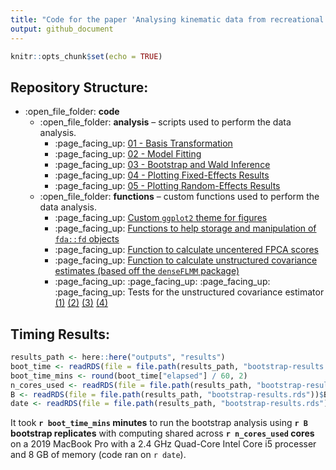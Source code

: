 ```yaml
---
title: "Code for the paper 'Analysing kinematic data from recreational runners using functional data analysis'"
output: github_document
---
```


```r
knitr::opts_chunk$set(echo = TRUE)
```


## Repository Structure:

* :open_file_folder: **code**
  * :open_file_folder: **analysis** -- scripts used to perform the data analysis.
    * :page_facing_up: [01 - Basis Transformation](code/analysis/BFMM-paper-basis-transformation.R)
    * :page_facing_up: [02 - Model Fitting](code/analysis/BFMM-paper-modelling.R)
    * :page_facing_up: [03 - Bootstrap and Wald Inference](code/analysis/BFMM-paper-bootstrap.R)
    * :page_facing_up: [04 - Plotting Fixed-Effects Results](code/analysis/BFMM-paper-bootstrap.R)
    * :page_facing_up: [05 - Plotting Random-Effects Results](code/analysis/BFMM-paper-covariance-results.R)
  * :open_file_folder: **functions** -- custom functions used to perform the data analysis.
    * :page_facing_up: [Custom `ggplot2` theme for figures](code/functions/theme_gunning.R)
    * :page_facing_up: [Functions to help storage and manipulation of `fda::fd` objects](code/functions/functions-helper-smoothing.R)
    * :page_facing_up: [Function to calculate uncentered FPCA scores](code/functions/function-project-mean-onto-fpcs.R)
    * :page_facing_up: [Function to calculate unstructured covariance estimates (based off the `denseFLMM` package)](code/functions/functions-unstructured-covariance.R)
    * :page_facing_up: :page_facing_up: :page_facing_up: :page_facing_up: Tests for the unstructured covariance estimator [(1)](code/functions/cov_unstruct_test-01.R) [(2)](code/functions/cov_unstruct_test-02.R) [(3)](code/functions/cov_unstruct_test-03.R) [(4)](code/functions/cov_unstruct_test-04.R)
    

## Timing Results:

```r
results_path <- here::here("outputs", "results")
boot_time <- readRDS(file = file.path(results_path, "bootstrap-results.rds"))$boot_time
boot_time_mins <- round(boot_time["elapsed"] / 60, 2)
n_cores_used <- readRDS(file = file.path(results_path, "bootstrap-results.rds"))$n_cores_used
B <- readRDS(file = file.path(results_path, "bootstrap-results.rds"))$B
date <- readRDS(file = file.path(results_path, "bootstrap-results.rds"))$date
```

It took **`r boot_time_mins` minutes** to run the bootstrap analysis using **`r B` bootstrap replicates** with computing shared across **`r n_cores_used` cores** on a 2019 MacBook Pro with a 2.4 GHz Quad-Core Intel Core i5 processer and 8 GB of memory (code ran on `r date`).


